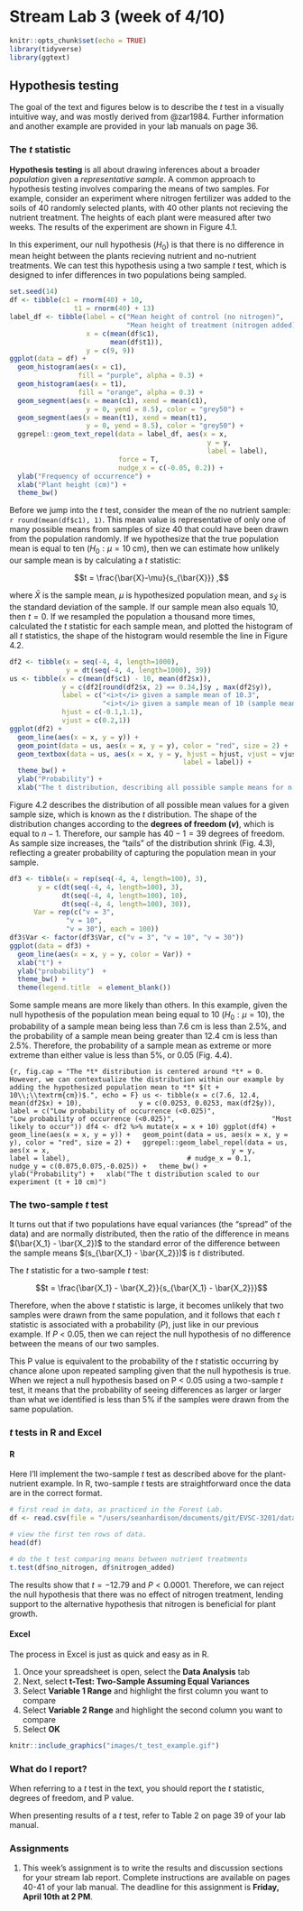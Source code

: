 # Stream Lab 3 (week of 4/10)

```r
knitr::opts_chunk$set(echo = TRUE)
library(tidyverse)
library(ggtext)
```

## Hypothesis testing

The goal of the text and figures below is to describe the *t* test in a visually intuitive way, and was mostly derived from @zar1984. Further information and another example are provided in your lab manuals on page 36. 

### The *t* statistic

**Hypothesis testing** is all about drawing inferences about a broader *population* given a *representative sample*. A common approach to hypothesis testing involves comparing the means of two samples. For example, consider an experiment where nitrogen fertilizer was added to the soils of 40 randomly selected plants, with 40 other plants not recieving the nutrient treatment. The heights of each plant were measured after two weeks. The results of the experiment are shown in Figure 4.1.

In this experiment, our null hypothesis ($H_0$) is that there is no difference in mean height between the plants recieving nutrient and no-nutrient treatments. We can test this hypothesis using a two sample *t* test, which is designed to infer differences in two populations being sampled. 

```r
set.seed(14)
df <- tibble(c1 = rnorm(40) + 10,
                t1 = rnorm(40) + 13)
label_df <- tibble(label = c("Mean height of control (no nitrogen)",
                             "Mean height of treatment (nitrogen added)"),
                   x = c(mean(df$c1),
                         mean(df$t1)),
                   y = c(9, 9))
ggplot(data = df) +
  geom_histogram(aes(x = c1), 
                 fill = "purple", alpha = 0.3) +
  geom_histogram(aes(x = t1), 
                 fill = "orange", alpha = 0.3) +
  geom_segment(aes(x = mean(c1), xend = mean(c1),
                   y = 0, yend = 8.5), color = "grey50") +
  geom_segment(aes(x = mean(t1), xend = mean(t1),
                   y = 0, yend = 8.5), color = "grey50") +
  ggrepel::geom_text_repel(data = label_df, aes(x = x, 
                                                 y = y,
                                                 label = label),
                           force = T,
                           nudge_x = c(-0.05, 0.2)) +
  ylab("Frequency of occurrence") +
  xlab("Plant height (cm)") +
  theme_bw()
```

Before we jump into the *t* test, consider the mean of the no nutrient sample: `r round(mean(df$c1), 1)`. This mean value is representative of only one of many possible means from samples of size 40 that could have been drawn from the population randomly. If we hypothesize that the true population mean is equal to ten $(H_0: \mu = 10\;\textrm{cm})$, then we can estimate how unlikely our sample mean is by calculating a *t* statistic:

$$t = \frac{\bar{X}-\mu}{s_{\bar{X}}} ,$$

where $\bar{X}$ is the sample mean, $\mu$ is hypothesized population mean, and $s_{\bar{X}}$ is the standard deviation of the sample. If our sample mean also equals 10, then $t = 0$. If we resampled the population a thousand more times, calculated the *t* statistic for each sample mean, and plotted the histogram of all *t* statistics, the shape of the histogram would resemble the line in Figure 4.2.

```r
df2 <- tibble(x = seq(-4, 4, length=1000),
              y = dt(seq(-4, 4, length=1000), 39))
us <- tibble(x = c(mean(df$c1) - 10, mean(df2$x)),
             y = c(df2[round(df2$x, 2) == 0.34,]$y , max(df2$y)),
             label = c("<i>t</i> given a sample mean of 10.3", 
                       "<i>t</i> given a sample mean of 10 (sample mean = hypothesized population mean)"),
             hjust = c(-0.1,1.1),
             vjust = c(0.2,1))
ggplot(df2) +
  geom_line(aes(x = x, y = y)) +
  geom_point(data = us, aes(x = x, y = y), color = "red", size = 2) +
  geom_textbox(data = us, aes(x = x, y = y, hjust = hjust, vjust = vjust,
                                           label = label)) +
  theme_bw() +
  ylab("Probability") +
  xlab("The t distribution, describing all possible sample means for n = 40 ")
```

Figure 4.2 describes the distribution of all possible mean values for a given sample size, which is known as the *t* distribution. The shape of the distribution changes according to the **degrees of freedom $(v)$**, which is equal to $n - 1$. Therefore, our sample has $40-1 = 39$ degrees of freedom. As sample size increases, the "tails" of the distribution shrink (Fig. 4.3), reflecting a greater probability of capturing the population mean in your sample. 

```r
df3 <- tibble(x = rep(seq(-4, 4, length=100), 3),
       y = c(dt(seq(-4, 4, length=100), 3),
             dt(seq(-4, 4, length=100), 10),
             dt(seq(-4, 4, length=100), 30)),
      Var = rep(c("v = 3",
              "v = 10",
              "v = 30"), each = 100))
df3$Var <- factor(df3$Var, c("v = 3", "v = 10", "v = 30"))
ggplot(data = df3) +
  geom_line(aes(x = x, y = y, color = Var)) +
  xlab("t") +
  ylab("probability")  +
  theme_bw() +
  theme(legend.title  = element_blank())
```

Some sample means are more likely than others. In this example, given the null hypothesis of the population mean being equal to 10 $(H_0: \mu = 10)$, the probability of a sample mean being less than 7.6 cm is less than 2.5%, and the probability of a sample mean being greater than 12.4 cm is less than 2.5%. Therefore, the probability of a sample mean as extreme or more extreme than either value is less than 5%, or 0.05 (Fig. 4.4). 

```{r, fig.cap = "The *t* distribution is centered around *t* = 0. However, we can contextualize the distribution within our example by adding the hypothesized population mean to *t* $(t + 10\\;\\textrm{cm})$.", echo = F}
us <- tibble(x = c(7.6, 12.4, mean(df2$x) + 10),
             y = c(0.0253, 0.0253, max(df2$y)),
             label = c("Low probability of occurrence (<0.025)",
                       "Low probability of occurrence (<0.025)",
                       "Most likely to occur"))
df4 <- df2 %>% mutate(x = x + 10)
ggplot(df4) +
  geom_line(aes(x = x, y = y)) +
  geom_point(data = us, aes(x = x, y = y), color = "red", size = 2) +
  ggrepel::geom_label_repel(data = us, aes(x = x, 
                                           y = y, 
                                           label = label),
                            # nudge_x = 0.1,
                            nudge_y = c(0.075,0.075,-0.025)) +
  theme_bw() +
  ylab("Probability") +
  xlab("The t distribution scaled to our experiment (t + 10 cm)")
```

### The two-sample *t* test

It turns out that if two populations have equal variances (the "spread" of the data) and are normally distributed, then the ratio of the difference in means $(\bar{X_1} - \bar{X_2})$ to the standard error of the difference between the sample means $(s_{\bar{X_1} - \bar{X_2}})$ is *t* distributed. 

The *t* statistic for a two-sample *t* test:

$$t = \frac{\bar{X_1} - \bar{X_2}}{s_{\bar{X_1} - \bar{X_2}}}$$

Therefore, when the above *t* statistic is large, it becomes unlikely that two samples were drawn from the same population, and it follows that each *t* statistic is associated with a probability ($P$), just like in our previous example. If $P$ < 0.05, then we can reject the null hypothesis of no difference between the means of our two samples.

This P value is equivalent to the probability of the *t* statistic occurring by chance alone upon repeated sampling given that the null hypothesis is true. When we reject a null hypothesis based on P < 0.05 using a two-sample *t* test, it means that the probability of seeing differences as larger or larger than what we identified is less than 5% if the samples were drawn from the same population. 

### *t* tests in R and Excel

#### R

Here I'll implement the two-sample *t* test as described above for the plant-nutrient example. In R, two-sample *t* tests are straightforward once the data are in the correct format.

```r
# first read in data, as practiced in the Forest Lab.
df <- read.csv(file = "/users/seanhardison/documents/git/EVSC-3201/data/nutrient_example.csv")

# view the first ten rows of data. 
head(df)

# do the t test comparing means between nutrient treatments
t.test(df$no_nitrogen, df$nitrogen_added)
```

The results show that $t = -12.79$ and $P < 0.0001$. Therefore, we can reject the null hypothesis that there was no effect of nitrogen treatment, lending support to the alternative hypothesis that nitrogen is beneficial for plant growth.

#### Excel

The process in Excel is just as quick and easy as in R.

1. Once your spreadsheet is open, select the **Data Analysis** tab
2. Next, select **t-Test: Two-Sample Assuming Equal Variances**
3. Select **Variable 1 Range** and highlight the first column you want to compare
4. Select **Variable 2 Range** and highlight the second column you want to compare
5. Select **OK**

```r
knitr::include_graphics("images/t_test_example.gif")
```

### What do I report?

When referring to a *t* test in the text, you should report the *t* statistic, degrees of freedom, and P value.

When presenting results of a *t* test, refer to Table 2 on page 39 of your lab manual.

### Assignments 

1. This week's assignment is to write the results and discussion sections for your stream lab report. Complete instructions are available on pages 40-41 of your lab manual. The deadline for this assignment is **Friday, April 10th at 2 PM**.
